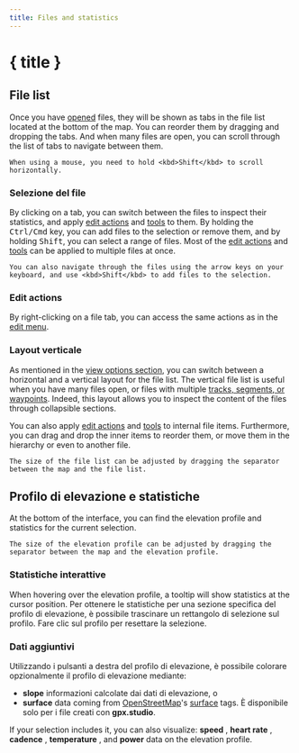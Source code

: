 ```yaml
---
title: Files and statistics
---
```


<script>
</script>

# { title }

## File list

Once you have [opened](./menu/file) files, they will be shown as tabs in the file list located at the bottom of the map.
You can reorder them by dragging and dropping the tabs.
And when many files are open, you can scroll through the list of tabs to navigate between them.

<DocsNote>

```
When using a mouse, you need to hold <kbd>Shift</kbd> to scroll horizontally.
```

</DocsNote>

### Selezione del file

By clicking on a tab, you can switch between the files to inspect their statistics, and apply [edit actions](./menu/edit) and [tools](./toolbar/) to them.
By holding the <kbd>Ctrl/Cmd</kbd> key, you can add files to the selection or remove them, and by holding <kbd>Shift</kbd>, you can select a range of files.
Most of the [edit actions](./menu/edit) and [tools](./toolbar/) can be applied to multiple files at once.

<DocsNote>

```
You can also navigate through the files using the arrow keys on your keyboard, and use <kbd>Shift</kbd> to add files to the selection.
```

</DocsNote>

### Edit actions

By right-clicking on a file tab, you can access the same actions as in the [edit menu](./menu/edit).

### Layout verticale

As mentioned in the [view options section](./menu/view), you can switch between a horizontal and a vertical layout for the file list.
The vertical file list is useful when you have many files open, or files with multiple [tracks, segments, or waypoints](../gpx).
Indeed, this layout allows you to inspect the content of the files through collapsible sections.

You can also apply [edit actions](./menu/edit) and [tools](./toolbar/) to internal file items.
Furthermore, you can drag and drop the inner items to reorder them, or move them in the hierarchy or even to another file.

<DocsNote>

```
The size of the file list can be adjusted by dragging the separator between the map and the file list.
```

</DocsNote>

## Profilo di elevazione e statistiche

At the bottom of the interface, you can find the elevation profile and statistics for the current selection.

<DocsNote>

```
The size of the elevation profile can be adjusted by dragging the separator between the map and the elevation profile.
```

</DocsNote>

### Statistiche interattive

When hovering over the elevation profile, a tooltip will show statistics at the cursor position.
Per ottenere le statistiche per una sezione specifica del profilo di elevazione, è possibile trascinare un rettangolo di selezione sul profilo.
Fare clic sul profilo per resettare la selezione.

### Dati aggiuntivi

Utilizzando i pulsanti a destra del profilo di elevazione, è possibile colorare opzionalmente il profilo di elevazione mediante:

- **slope** <TriangleRight size="16" class="inline-block" style="margin-bottom: 2px" /> informazioni calcolate dai dati di elevazione, o
- **surface** <BrickWall size="16" class="inline-block" style="margin-bottom: 2px" /> data coming from <a href="https://www.openstreetmap.org/" target="_blank">OpenStreetMap</a>'s <a href="https://wiki.openstreetmap.org/wiki/Key:surface" target="_blank">surface</a> tags.
  È disponibile solo per i file creati con **gpx.studio**.

If your selection includes it, you can also visualize: **speed** <Zap size="16" class="inline-block" style="margin-bottom: 2px" />, **heart rate** <HeartPulse size="16" class="inline-block" style="margin-bottom: 2px" />, **cadence** <Orbit size="16" class="inline-block" style="margin-bottom: 2px" />, **temperature** <Thermometer size="16" class="inline-block" style="margin-bottom: 2px" />, and **power** <SquareActivity size="16" class="inline-block" style="margin-bottom: 2px" /> data on the elevation profile.
